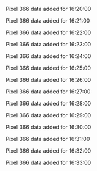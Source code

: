 Pixel 366 data added for 16:20:00

Pixel 366 data added for 16:21:00

Pixel 366 data added for 16:22:00

Pixel 366 data added for 16:23:00

Pixel 366 data added for 16:24:00

Pixel 366 data added for 16:25:00

Pixel 366 data added for 16:26:00

Pixel 366 data added for 16:27:00

Pixel 366 data added for 16:28:00

Pixel 366 data added for 16:29:00

Pixel 366 data added for 16:30:00

Pixel 366 data added for 16:31:00

Pixel 366 data added for 16:32:00

Pixel 366 data added for 16:33:00

